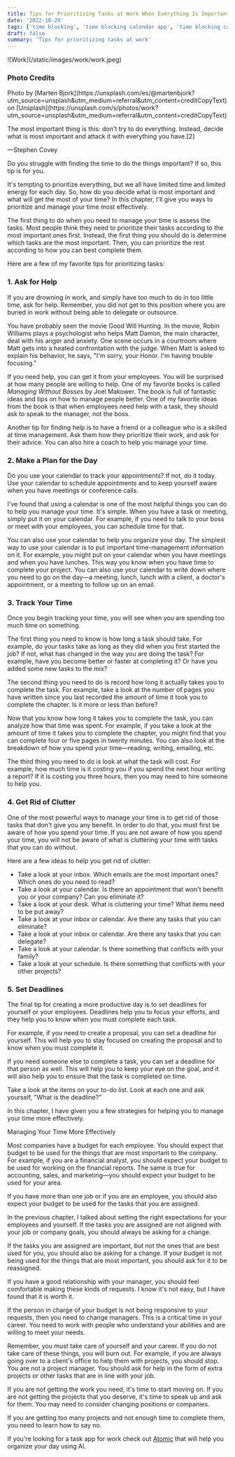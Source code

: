 ```yaml
---
title: Tips for Prioritizing Tasks at Work When Everything Is Important
date: '2022-10-29'
tags: ['time blocking', 'time blocking calendar app', 'time blocking calendar']
draft: false
summary: 'Tips for prioritizing tasks at work'
---
```


<div className="my-1 w-full overflow-hidden">
    ![Work](/static/images/work/work.jpeg)
</div>

### Photo Credits
<div>
  Photo by [Marten Bjork](https://unsplash.com/es/@martenbjork?utm_source=unsplash&utm_medium=referral&utm_content=creditCopyText)
  on
  [Unsplash](https://unsplash.com/s/photos/work?utm_source=unsplash&utm_medium=referral&utm_content=creditCopyText)
</div>

The most important thing is this: don't try to do everything. Instead, decide what is most important and attack it with everything you have.[2]

—Stephen Covey

Do you struggle with finding the time to do the things important? If so, this tip is for you.

It's tempting to prioritize everything, but we all have limited time and limited energy for each day. So, how do you decide what is most important and what will get the most of your time? In this chapter, I'll give you ways to prioritize and manage your time most effectively.

The first thing to do when you need to manage your time is assess the tasks. Most people think they need to prioritize their tasks according to the most important ones first. Instead, the first thing you should do is determine which tasks are the most important. Then, you can prioritize the rest according to how you can best complete them.

Here are a few of my favorite tips for prioritizing tasks:

### 1. Ask for Help

If you are drowning in work, and simply have too much to do in too little time, ask for help. Remember, you did not get to this position where you are buried in work without being able to delegate or outsource.

You have probably seen the movie Good Will Hunting. In the movie, Robin Williams plays a psychologist who helps Matt Damon, the main character, deal with his anger and anxiety. One scene occurs in a courtroom where Matt gets into a heated confrontation with the judge. When Matt is asked to explain his behavior, he says, "I'm sorry, your Honor. I'm having trouble focusing."

If you need help, you can get it from your employees. You will be surprised at how many people are willing to help. One of my favorite books is called _Managing Without Bosses_ by Joel Makower. The book is full of fantastic ideas and tips on how to manage people better. One of my favorite ideas from the book is that when employees need help with a task, they should ask to speak to the manager, not the boss.

Another tip for finding help is to have a friend or a colleague who is a skilled at time management. Ask them how they prioritize their work, and ask for their advice. You can also hire a coach to help you manage your time.

### 2. Make a Plan for the Day

Do you use your calendar to track your appointments? If not, do it today. Use your calendar to schedule appointments and to keep yourself aware when you have meetings or conference calls.

I've found that using a calendar is one of the most helpful things you can do to help you manage your time. It's simple. When you have a task or meeting, simply put it on your calendar. For example, if you need to talk to your boss or meet with your employees, you can schedule time for that.

You can also use your calendar to help you organize your day. The simplest way to use your calendar is to put important time-management information on it. For example, you might put on your calendar when you have meetings and when you have lunches. This way you know when you have time to complete your project. You can also use your calendar to write down where you need to go on the day—a meeting, lunch, lunch with a client, a doctor's appointment, or a meeting to follow up on an email.

### 3. Track Your Time

Once you begin tracking your time, you will see when you are spending too much time on something.

The first thing you need to know is how long a task should take. For example, do your tasks take as long as they did when you first started the job? If not, what has changed in the way you are doing the task? For example, have you become better or faster at completing it? Or have you added some new tasks to the mix?

The second thing you need to do is record how long it actually takes you to complete the task. For example, take a look at the number of pages you have written since you last recorded the amount of time it took you to complete the chapter. Is it more or less than before?

Now that you know how long it takes you to complete the task, you can analyze how that time was spent. For example, if you take a look at the amount of time it takes you to complete the chapter, you might find that you can complete four or five pages in twenty minutes. You can also look at the breakdown of how you spend your time—reading, writing, emailing, etc.

The third thing you need to do is look at what the task will cost. For example, how much time is it costing you if you spend the next hour writing a report? If it is costing you three hours, then you may need to hire someone to help you.

### 4. Get Rid of Clutter

One of the most powerful ways to manage your time is to get rid of those tasks that don't give you any benefit. In order to do that, you must first be aware of how you spend your time. If you are not aware of how you spend your time, you will not be aware of what is cluttering your time with tasks that you can do without.

Here are a few ideas to help you get rid of clutter:

* Take a look at your inbox. Which emails are the most important ones? Which ones do you need to read?
* Take a look at your calendar. Is there an appointment that won't benefit you or your company? Can you eliminate it?
* Take a look at your desk. What is cluttering your time? What items need to be put away?
* Take a look at your inbox or calendar. Are there any tasks that you can eliminate?
* Take a look at your inbox or calendar. Are there any tasks that you can delegate?
* Take a look at your calendar. Is there something that conflicts with your family?
* Take a look at your schedule. Is there something that conflicts with your other projects?

### 5. Set Deadlines

The final tip for creating a more productive day is to set deadlines for yourself or your employees. Deadlines help you to focus your efforts, and they help you to know when you must complete each task.

For example, if you need to create a proposal, you can set a deadline for yourself. This will help you to stay focused on creating the proposal and to know when you must complete it.

If you need someone else to complete a task, you can set a deadline for that person as well. This will help you to keep your eye on the goal, and it will also help you to ensure that the task is completed on time.

Take a look at the items on your to-do list. Look at each one and ask yourself, "What is the deadline?"

In this chapter, I have given you a few strategies for helping you to manage your time more effectively.

Managing Your Time More Effectively

Most companies have a budget for each employee. You should expect that budget to be used for the things that are most important to the company. For example, if you are a financial analyst, you should expect your budget to be used for working on the financial reports. The same is true for accounting, sales, and marketing—you should expect your budget to be used for your area.

If you have more than one job or if you are an employee, you should also expect your budget to be used for the tasks that you are assigned.

In the previous chapter, I talked about setting the right expectations for your employees and yourself. If the tasks you are assigned are not aligned with your job or company goals, you should always be asking for a change.

If the tasks you are assigned are important, but not the ones that are best used for you, you should also be asking for a change. If your budget is not being used for the things that are most important, you should ask for it to be reassigned.

If you have a good relationship with your manager, you should feel comfortable making these kinds of requests. I know it's not easy, but I have found that it is worth it.

If the person in charge of your budget is not being responsive to your requests, then you need to change managers. This is a critical time in your career. You need to work with people who understand your abilities and are willing to meet your needs.

Remember, you must take care of yourself and your career. If you do not take care of these things, you will burn out. For example, if you are always going over to a client's office to help them with projects, you should stop. You are not a project manager. You should ask for help in the form of extra projects or other tasks that are in line with your job.

If you are not getting the work you need, it's time to start moving on. If you are not getting the projects that you deserve, it's time to speak up and ask for them. You may need to consider changing positions or companies.

If you are getting too many projects and not enough time to complete them, you need to learn how to say no.

If you're looking for a task app for work check out [Atomic](https://atomiclife.app) that will help you organize your day using AI.

